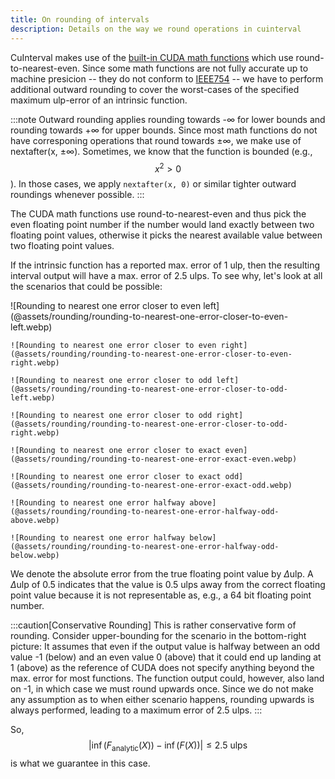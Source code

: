 ```yaml
---
title: On rounding of intervals
description: Details on the way we round operations in cuinterval
---
```



CuInterval makes use of the [built-in CUDA math functions](https://docs.nvidia.com/cuda/cuda-c-programming-guide/index.html#mathematical-functions-appendix) which use round-to-nearest-even.
Since some math functions are not fully accurate up to machine presicion -- they do not conform to [IEEE754](https://en.wikipedia.org/wiki/IEEE_754) -- we have to perform additional outward rounding to cover the worst-cases of the specified maximum ulp-error of an intrinsic function.

:::note
Outward rounding applies rounding towards -∞ for lower bounds and rounding towards +∞ for upper bounds.
Since most math functions do not have corresponing operations that round towards ±∞, we make use of nextafter(x, ±∞). Sometimes, we know that the function is bounded (e.g., $$x^2 > 0$$). In those cases, we apply `nextafter(x, 0)` or similar tighter outward roundings whenever possible.
:::

The CUDA math functions use round-to-nearest-even and thus pick the even floating point number if the number would land exactly between two floating point values, otherwise it picks the nearest available value between two floating point values.

If the intrinsic function has a reported max. error of 1 ulp, then the resulting interval output will have a max. error of 2.5 ulps. To see why, let's look at all the scenarios that could be possible:

<CardGrid columns="2">
    ![Rounding to nearest one error closer to even left](@assets/rounding/rounding-to-nearest-one-error-closer-to-even-left.webp)

    ![Rounding to nearest one error closer to even right](@assets/rounding/rounding-to-nearest-one-error-closer-to-even-right.webp)

    ![Rounding to nearest one error closer to odd left](@assets/rounding/rounding-to-nearest-one-error-closer-to-odd-left.webp)

    ![Rounding to nearest one error closer to odd right](@assets/rounding/rounding-to-nearest-one-error-closer-to-odd-right.webp)

    ![Rounding to nearest one error closer to exact even](@assets/rounding/rounding-to-nearest-one-error-exact-even.webp)

    ![Rounding to nearest one error closer to exact odd](@assets/rounding/rounding-to-nearest-one-error-exact-odd.webp)

    ![Rounding to nearest one error halfway above](@assets/rounding/rounding-to-nearest-one-error-halfway-odd-above.webp)

    ![Rounding to nearest one error halfway below](@assets/rounding/rounding-to-nearest-one-error-halfway-odd-below.webp)
</CardGrid>

We denote the absolute error from the true floating point value by $\Delta\text{ulp}$. A $\Delta\text{ulp}$ of 0.5 indicates that the value is 0.5 ulps away from the correct floating point value because it is not representable as, e.g., a 64 bit floating point number.

:::caution[Conservative Rounding]
This is rather conservative form of rounding.
Consider upper-bounding for the scenario in the bottom-right picture: It assumes that even if the output value is halfway between an odd value -1 (below) and an even value 0 (above) that it could end up landing at 1 (above) as the reference of CUDA does not specify anything beyond the max. error for most functions.
The function output could, however, also land on -1, in which case we must round upwards once.
Since we do not make any assumption as to when either scenario happens, rounding upwards is always performed, leading to
a maximum error of 2.5 ulps.
:::

So,
$$|\inf(F_{\text{analytic}}(X)) - \inf(F(X))| \leq 2.5 \text{ ulps}$$
is what we guarantee in this case.
